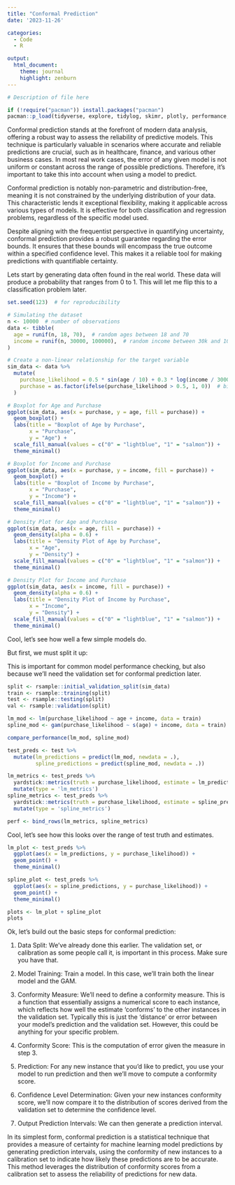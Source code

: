 ```yaml
---
title: "Conformal Prediction"
date: '2023-11-26'

categories: 
  - Code
  - R

output: 
  html_document:
    theme: journal
    highlight: zenburn
---
```


```r

# Description of file here

if (!require("pacman")) install.packages("pacman")
pacman::p_load(tidyverse, explore, tidylog, skimr, plotly, performance, mgcv, patchwork)
```

Conformal prediction stands at the forefront of modern data analysis, offering a robust way to assess the reliability of predictive models. This technique is particularly valuable in scenarios where accurate and reliable predictions are crucial, such as in healthcare, finance, and various other business cases. In most real work cases, the error of any given model is not uniform or constant across the range of possible predictions. Therefore, it's important to take this into account when using a model to predict.

Conformal prediction is notably non-parametric and distribution-free, meaning it is not constrained by the underlying distribution of your data. This characteristic lends it exceptional flexibility, making it applicable across various types of models. It is effective for both classification and regression problems, regardless of the specific model used.

Despite aligning with the frequentist perspective in quantifying uncertainty, conformal prediction provides a robust guarantee regarding the error bounds. It ensures that these bounds will encompass the true outcome within a specified confidence level. This makes it a reliable tool for making predictions with quantifiable certainty.

Lets start by generating data often found in the real world. These data will produce a probability that ranges from 0 to 1. This will let me flip this to a classification problem later.

```r
set.seed(123)  # for reproducibility

# Simulating the dataset
n <- 10000  # number of observations
data <- tibble(
  age = runif(n, 18, 70),  # random ages between 18 and 70
  income = runif(n, 30000, 100000),  # random income between 30k and 100k
)

# Create a non-linear relationship for the target variable
sim_data <- data %>%
  mutate(
    purchase_likelihood = 0.5 * sin(age / 10) + 0.3 * log(income / 30000) + rnorm(n, 0, 0.2),
    purchase = as.factor(ifelse(purchase_likelihood > 0.5, 1, 0))  # binary target variable
  )
```

```r
# Boxplot for Age and Purchase
ggplot(sim_data, aes(x = purchase, y = age, fill = purchase)) +
  geom_boxplot() +
  labs(title = "Boxplot of Age by Purchase",
       x = "Purchase",
       y = "Age") +
  scale_fill_manual(values = c("0" = "lightblue", "1" = "salmon")) +
  theme_minimal()

# Boxplot for Income and Purchase
ggplot(sim_data, aes(x = purchase, y = income, fill = purchase)) +
  geom_boxplot() +
  labs(title = "Boxplot of Income by Purchase",
       x = "Purchase",
       y = "Income") +
  scale_fill_manual(values = c("0" = "lightblue", "1" = "salmon")) +
  theme_minimal()

# Density Plot for Age and Purchase
ggplot(sim_data, aes(x = age, fill = purchase)) +
  geom_density(alpha = 0.6) +
  labs(title = "Density Plot of Age by Purchase",
       x = "Age",
       y = "Density") +
  scale_fill_manual(values = c("0" = "lightblue", "1" = "salmon")) +
  theme_minimal()

# Density Plot for Income and Purchase
ggplot(sim_data, aes(x = income, fill = purchase)) +
  geom_density(alpha = 0.6) +
  labs(title = "Density Plot of Income by Purchase",
       x = "Income",
       y = "Density") +
  scale_fill_manual(values = c("0" = "lightblue", "1" = "salmon")) +
  theme_minimal()

```

Cool, let's see how well a few simple models do.

But first, we must split it up:

This is important for common model performance checking, but also because we'll need the validation set for conformal prediction later.

```r
split <- rsample::initial_validation_split(sim_data)
train <- rsample::training(split)
test <- rsample::testing(split)
val <- rsample::validation(split)
```

```r
lm_mod <- lm(purchase_likelihood ~ age + income, data = train)
spline_mod <- gam(purchase_likelihood ~ s(age) + income, data = train)

compare_performance(lm_mod, spline_mod)
```

```r
test_preds <- test %>% 
  mutate(lm_predictions = predict(lm_mod, newdata = .),
         spline_predictions = predict(spline_mod, newdata = .))

lm_metrics <- test_preds %>% 
  yardstick::metrics(truth = purchase_likelihood, estimate = lm_predictions) %>% 
  mutate(type = 'lm_metrics')
spline_metrics <- test_preds %>% 
  yardstick::metrics(truth = purchase_likelihood, estimate = spline_predictions) %>% 
  mutate(type = 'spline_metrics')

perf <- bind_rows(lm_metrics, spline_metrics)
```

Cool, let's see how this looks over the range of test truth and estimates.

```r
lm_plot <- test_preds %>% 
  ggplot(aes(x = lm_predictions, y = purchase_likelihood)) + 
  geom_point() +
  theme_minimal()

spline_plot <- test_preds %>% 
  ggplot(aes(x = spline_predictions, y = purchase_likelihood)) + 
  geom_point() +
  theme_minimal()

plots <- lm_plot + spline_plot 
plots
```

Ok, let's build out the basic steps for conformal prediction:

1.  Data Split: We've already done this earlier. The validation set, or calibration as some people call it, is important in this process. Make sure you have that.

2.  Model Training: Train a model. In this case, we'll train both the linear model and the GAM.

3.  Conformity Measure: We'll need to define a conformity measure. This is a function that essentially assigns a numerical score to each instance, which reflects how well the estimate 'conforms' to the other instances in the validation set. Typically this is just the 'distance' or error between your model's prediction and the validation set. However, this could be anything for your specific problem.

4.  Conformity Score: This is the computation of error given the measure in step 3.

5.  Prediction: For any new instance that you'd like to predict, you use your model to run prediction and then we'll move to compute a conformity score.

6.  Confidence Level Determination: Given your new instances conformity score, we'll now compare it to the distribution of scores derived from the validation set to determine the confidence level.

7.  Output Prediction Intervals: We can then generate a prediction interval.

In its simplest form, conformal prediction is a statistical technique that provides a measure of certainty for machine learning model predictions by generating prediction intervals, using the conformity of new instances to a calibration set to indicate how likely these predictions are to be accurate. This method leverages the distribution of conformity scores from a calibration set to assess the reliability of predictions for new data.
